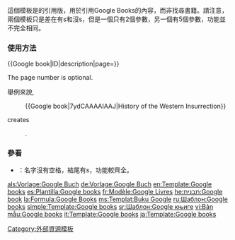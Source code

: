 {{Documentation subpage}}
<!-- PLEASE ADD CATEGORIES AND INTERWIKIS AT THE BOTTOM OF THIS PAGE -->
這個模板是{{tl|GoogleBooks}}的引用版，用於引用Google Books的內容，而非找尋書籍。請注意，兩個模板只是差在有s和沒s，但是一個只有2個參數，另一個有5個參數，功能並不完全相同。
=== 使用方法 ===

<nowiki>{{Google book|ID|description|page=}}</nowiki>

The page number is optional.

舉例來說,
:<nowiki>{{Google book|7ydCAAAAIAAJ|History of the Western Insurrection}}</nowiki>
creates
:{{Google book|7ydCAAAAIAAJ|History of the Western Insurrection}}.

===參看===
* {{tl|GoogleBooks}}：名字沒有空格，結尾有''s''，功能較齊全。
<includeonly>
<!-- CATEGORIES AND INTERWIKIS HERE, THANKS -->
[[Category:外部資源模板]]

[[als:Vorlage:Google Buch]]
[[de:Vorlage:Google Buch]]
[[en:Template:Google books]]
[[es:Plantilla:Google books]]
[[fr:Modèle:Google Livres]]
[[he:תבנית:Google book]]
[[la:Formula:Google Books]]
[[ms:Templat:Buku Google]]
[[ru:Шаблон:Google books]]
[[simple:Template:Google books]]
[[sr:Шаблон:Google књиге]]
[[vi:Bản mẫu:Google books]]
[[it:Template:Google books]]
[[ja:Template:Google books]]
</includeonly>